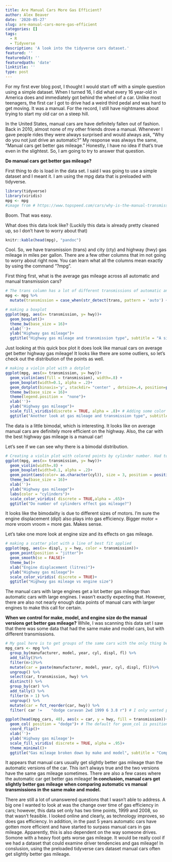 ```yaml
---
title: Are Manual Cars More Gas Efficient?
author: Alex Beaver
date: '2020-05-27'
slug: are-manual-cars-more-gas-efficient
categories: []
tags:
  - R
  - Tidyverse
description: 'A look into the tidyverse cars dataset.'
featured: ''
featuredalt: ''
featuredpath: 'date'
linktitle: ''
type: post
---
```

For my first ever blog post, I thought I would start off with a simple question using a simple dataset. When I turned 16, I did what every 16 year-old in America does and immediately got behind the wheel of a car. Unlike most teenagers, the first car I got to drive had a weird third pedal and was hard to get moving. It was a manual. For the record, I still have nightmares about trying to start my old car on a steep hill. 

In the United States, manual cars are have definitely fallen out of fashion. Back in 2010, almost none of my other friends drove a manual. Whenever I gave people rides they were always surprised and would always ask, "Why do you not just drive an automatic?" My response was always the same, "Manual cars get better gas mileage." Honestly, I have no idea if that's true even in the slightest. So, I am going to try to answer that question. 

**Do manual cars get better gas mileage?**

First thing to do is load in the data set. I said I was going to use a simple dataset and I meant it. I am using the mpg data that is preloaded with tidyverse. 

```r
library(tidyverse)
library(viridis)
mpg <- mpg
#image from # https://www.topspeed.com/cars/why-is-the-manual-transmission-living-on-borrowed-time-ar182081.html
```

Boom. That was easy. 

What does this data look like? (Luckily this data is already pretty cleaned up, so I don't have to worry about that)

```r
knitr::kable(head(mpg), "pandoc")
```

Cool. So, we have transmission (trans) and city (cty) and highway (hwy) gas mileage in miles per gallon. There are a few other columns that im not going to worry about right now. You can learn what all the columns mean exactly by using the command "?mpg". 

First thing first, what is the average gas mileage across all automatic and manual transmission cars?

```r
# The trans column has a lot of different transmissions of automatic and manual transmissions, so I am going to simplify it first. 
mpg <- mpg %>%
  mutate(transmission = case_when(str_detect(trans, pattern = 'auto') ~ 'automatic', TRUE ~ 'manual'))

# making a boxplot
ggplot(mpg, aes(x= transmission, y= hwy))+
  geom_boxplot()+
  theme_bw(base_size = 16)+
  xlab('')+
  ylab("Highway gas mileage")+
  ggtitle("Highway gas mileage and transmission type", subtitle = "A simple boxplot")
```
Just looking at this quick box plot it does look like manual cars on average get better highway gas mileage! It looks like there are some outliers, so let's check out the distribution of the points as well. 

```r
# making a violin plot with a dotplot
ggplot(mpg, aes(x= transmission, y= hwy))+
  geom_violin(aes(fill = transmission), width=.8) +
  geom_boxplot(width=0.1, alpha = .2)+
  geom_dotplot(binaxis='y', stackdir= "center" , dotsize=.4, position=position_dodge(.5))+
  theme_bw(base_size = 16)+
  theme(legend.position =  "none")+
  xlab('')+
  ylab("Highway gas mileage")+
  scale_fill_viridis(discrete = TRUE, alpha = .8)+ # Adding some color
  ggtitle("Another look at gas mileage and transmission type", subtitle = "A violin plot, a boxplot, and a dotplot overlayed")
```
The data is a little bimodal, which is interesting. It looks like on average manual cars are definitely more efficient on the highway. Also, the car with the best highway gas mileage is a manual car! 

Let's see if we can see why there is a bimodal distribution. 

```r
# Creating a violin plot with colored points by cylinder number. Had to switch to geom_point because geom_dotplot overlaps points of different groups.
ggplot(mpg, aes(x= transmission, y= hwy))+
  geom_violin(width=.8) +
  geom_boxplot(width=0.1, alpha = .2)+
  geom_point(aes(color= as.character(cyl)), size = 3, position = position_dodge(width = .25))+
  theme_bw(base_size = 16)+
  xlab('')+
  ylab("Highway gas mileage")+
  labs(color = "cylinders")+
  scale_color_viridis( discrete = TRUE,alpha = .65)+
  ggtitle("Do number of cylinders effect gas mileage?")
```

It looks like the bimodality is due to different sizes of motors. I'm sure the engine displacement (dipl) also plays into gas efficiency. Bigger motor = more vroom vroom = more gas. Makes sense. 

Let's take one more look at engine size and its effects on gas mileage. 

```r
# making a scatter plot with a line of best fit applied
ggplot(mpg, aes(x= displ, y = hwy, color = transmission))+
  geom_point(position = "jitter")+
  geom_smooth(se = FALSE)+
  theme_bw()+
  xlab("Engine displacement (litres)")+
  ylab("Highway gas mileage")+
  scale_color_viridis( discrete = TRUE)+
  ggtitle("Highway gas mileage vs engine size")
```

The manual cars with large engines get a lot better gas mileage than automatic cars with large engines. I wasn't exactly expecting that. However, there are also not nearly enough data points of manual cars with larger engines to make this call for certain.

**When we control for make, model, and engine size do the manual versions get better gas mileage?** While, I was scanning this data set I saw that there was some data that had the same make and model cars, but with different transmissions. 

```r
# My goal here is to get groups of the same cars with the only thing being different is the transmission and directly compare gas mileage. I used add_tally() to see which car transmissions had two pairs (aka two transmision transmissions) and filtered everything that had less. There might be an easier way to do this, but this is how i thought about it.
mpg_cars <- mpg %>%
  group_by(manufacturer, model, year, cyl, displ, fl) %>%
  add_tally()%>%
  filter(n>1)%>%
  mutate(car = paste(manufacturer, model, year, cyl, displ, fl))%>%
  ungroup() %>%
  select(car, transmission, hwy) %>%
  distinct() %>%
  group_by(car) %>%
  add_tally() %>%
  filter(n > 1) %>%
  ungroup() %>%
  mutate(car = fct_reorder(car, hwy)) %>%
  filter( car != 	"dodge caravan 2wd 1999 6 3.8 r") # I only wanted paired manual and automatics cars and this guy was bein tricky so I just removed dodge caravans. 

ggplot(head(mpg_cars, 40), aes(x = car, y = hwy, fill = transmission))+
  geom_col( position = "dodge")+ # The default for geom_col is position = "stacked"
  coord_flip()+
  xlab('')+
  ylab('Highway gas mileage')+
  scale_fill_viridis( discrete = TRUE, alpha = .95)+
  theme_minimal()+
  ggtitle("Gas mileage broken down by make and model", subtitle = "Comparing transmission type")
```
It appears that manual cars usually get slightly better gas mileage than the automatic versions of the car. This isn't always true and the two versions have the same gas mileage sometimes. There are also a few cases where the automatic car get better gas mileage! **In conclusion, manual cars get slightly better gas mileage when comparing automatic vs manual transmissions in the same make and model.**

There are still a lot of unanswered questions that I wasn't able to address. A big one I wanted to look at was the change over time of gas efficiency in cars; however, this data set only has two time points, 1999 and 2008, so that wasn't feasible. I looked online and clearly, as technology improves, so does gas efficiency. In addition, in the past 5 years automatic cars have gotten more efficient and have started to surpass manual cars in gas mileage. Apparently, this is also dependent on the way someone drives. Somone with a heavy foot gets worse gas mileage. It would be really cool if we had a dataset that could examine driver tendencies and gas mileage! In conslusion, using the preloaded tidyverse cars dataset manual cars often get slightly better gas mileage. 